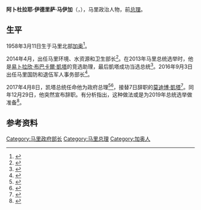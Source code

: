 {{Infobox officeholder
|name           = 阿卜杜拉耶·伊德里萨·马伊加
|native_name    = Abdoulaye Idrissa Maïga
|image          = Abdoulaye Idrissa Maïga (cropped).jpg
|office         = [[马里总理|马里总理]]
|president      = [[易卜拉欣·布巴卡爾·凱塔|易卜拉欣·布巴卡爾·凱塔]]
|term_start     = 2017年4月10日
|term_end       = 2017年12月31日
|predecessor    = [[莫迪博·凱塔_(1942年)|莫迪博·凱塔]]
|successor      = [[苏梅卢·布贝耶·马伊加|苏梅卢·布贝耶·马伊加]]
|office1        = 马里国防和退伍军人事务部长
|primeminister1 = [[莫迪博·凱塔_(1942年)|莫迪博·凱塔]]
|term_start1    = 2016年9月3日
|term_end1      = 2017年4月10日
|predecessor1   = [[蒂耶芒·于贝尔·库里巴利|蒂耶芒·于贝尔·库里巴利]]
|successor1     = 
|office2        = 马里环境、水资源和卫生部长
|term_start2    = 2014年4月11日
|term_end2      = 2015年1月8日
|birth_date     = {{birth date and age|1958|3|11|df=y}}
|birth_place    = [[法屬蘇丹|法屬蘇丹]][[加奥|加奥]]
|death_date     = 
|death_place    = 
|party          = 马里联盟党
}}
'''阿卜杜拉耶·伊德里萨·马伊加'''（{{lang-fr|Abdoulaye Idrissa Maïga}}，{{bd|1958年|3月11日||catIdx=Maiga}}），马里政治人物，前[[马里总理|总理]]。

==生平==
1958年3月11日生于马里北部[[加奥|加奥]]<ref name=portrait>{{cite web |url=http://maliactu.net/portrait-abdoulaye-idrissa-maiga-ministre-de-lenvironnement-de-leau-et-de-lassainissement/ |title=Portrait : Abdoulaye Idrissa Maïga, ministre de l’environnement, de l’eau et de l’assainissement |language=fr |publisher=MaliActu.net |date=16 April 2014 |accessdate=2016-09-05 |archive-url=https://web.archive.org/web/20170410015354/http://maliactu.net/portrait-abdoulaye-idrissa-maiga-ministre-de-lenvironnement-de-leau-et-de-lassainissement/ |archive-date=2017-04-10}}</ref>。

2014年4月，出任马里环境、水资源和卫生部长<ref>{{cite web |author= |url=http://maliactu.net/mali-le-ministre-de-la-defense-tieman-hubert-coulibaly-limoge-apres-la-prise-dune-ville-par-des-jihadistes-officiel/ |title=Mali: le ministre de la Défense Tiéman Hubert Coulibaly limogé après la prise d’une ville par des jihadistes (officiel) |language=fr |publisher=MaliActu.net |date=2016-09-03 |accessdate=2016-09-05 |archive-date=2016-10-08 |archive-url=https://web.archive.org/web/20161008153440/http://maliactu.net/mali-le-ministre-de-la-defense-tieman-hubert-coulibaly-limoge-apres-la-prise-dune-ville-par-des-jihadistes-officiel/ |dead-url=no }}</ref>。在2013年马里总统选举时，他是[[易卜拉欣·布巴卡爾·凱塔|易卜拉欣·布巴卡爾·凱塔]]的竞选助理，最后凱塔成功当选总统<ref name=rfi>{{cite web|url=http://www.rfi.fr/afrique/20170409-mali-defis-nouveau-premier-ministre-abdoulaye-idrissa-maiga|title=Mali: les défis du nouveau Premier ministre Abdoulaye Idrissa Maïga|date=2017-04-09|access-date=2020-09-26|archive-date=2017-04-15|archive-url=https://web.archive.org/web/20170415082447/http://www.rfi.fr/afrique/20170409-mali-defis-nouveau-premier-ministre-abdoulaye-idrissa-maiga|dead-url=no}}</ref>。2016年9月3日出任马里国防和退伍军人事务部长<ref>{{cite web |url=http://www.essor.ml/2016/09/reamenagement-du-gouvernement-abdoulaye-idrissa-maiga-nouveau-ministre-de-la-defense-et-des-anciens-combattants/ |title=Reamenagement du gouvernement : Abdoulaye Idrissa Maiga, nouveau ministre de la Défense et des Anciens combattants |language=fr |publisher=Essor |date=2016-09-03 |accessdate=2016-09-05 |archive-url=https://web.archive.org/web/20160904160927/http://www.essor.ml/2016/09/reamenagement-du-gouvernement-abdoulaye-idrissa-maiga-nouveau-ministre-de-la-defense-et-des-anciens-combattants/ |archive-date=2016-09-04}}</ref>。

2017年4月8日，凯塔总统任命他为政府总理<ref>{{cite news|title=Mali's President Ibrahim Boubacar Keïta names defence minister Abdoulaye Idrissa Maïga as new Prime Minister|url=https://af.reuters.com/article/maliNews/idAFL8N1HG0LW|accessdate=2017-04-09|work=[[路透社|Reuters]]|archive-date=2017-10-10|archive-url=https://web.archive.org/web/20171010192815/https://af.reuters.com/article/maliNews/idAFL8N1HG0LW|dead-url=no}}</ref><ref>{{cite web|url=http://www.qna.org.qa/en-us/News/17040910250022/Mali-President-Appoints-Defense-Minister-as-New-Prime-Minister|title=Mali President Appoints Defense Minister as New Prime Minister|publisher=Qatar News Agency|date=2017-04-09|access-date=2017-04-09|archive-url=https://web.archive.org/web/20170409201118/http://www.qna.org.qa/en-us/News/17040910250022/Mali-President-Appoints-Defense-Minister-as-New-Prime-Minister|archive-date=2017-04-09}}</ref>，接替7日辞职的[[莫迪博·凱塔_(1942年)|莫迪博·凱塔]]<ref>{{cite web |title=马里总统任命新总理 |url=http://www.xinhuanet.com/2017-04/09/c_1120774291.htm |publisher=新华网 |date=2017-04-09 |access-date=2020-09-26 |archive-date=2021-05-24 |archive-url=https://web.archive.org/web/20210524161448/http://www.xinhuanet.com//2017-04/09/c_1120774291.htm |dead-url=no }}</ref>。同年12月29日，他突然宣布辞职。有分析指出，这种做法或是为2019年总统选举做准备<ref>{{cite web |title=Au Mali, démission surprise du premier ministre et du gouvernement |url=https://www.lemonde.fr/afrique/article/2017/12/29/au-mali-demission-surprise-du-premier-ministre-et-du-gouvernement_5235867_3212.html |publisher=[[世界报_(法国)|Le Monde]] |language=fr |date=2017-12-29 |access-date=2020-09-26 |archive-date=2020-11-29 |archive-url=https://web.archive.org/web/20201129083620/https://www.lemonde.fr/afrique/article/2017/12/29/au-mali-demission-surprise-du-premier-ministre-et-du-gouvernement_5235867_3212.html |dead-url=no }}</ref>。

==参考资料==
{{reflist}}

{{s-start}}
{{s-off}}
{{s-bef|before=[[莫迪博·凱塔_(1942年)|莫迪博·凱塔]]}}
{{s-ttl|title=[[马里总理|马里总理]]|years=2017年}}
{{s-aft|after=[[苏梅卢·布贝耶·马伊加|苏梅卢·布贝耶·马伊加]]}}
{{s-end}}

{{DEFAULTSORT:Maiga, Abdoulaye Idrissa}}
[[Category:马里政府部长|Category:马里政府部长]]
[[Category:马里总理|Category:马里总理]]
[[Category:加奥人|Category:加奥人]]